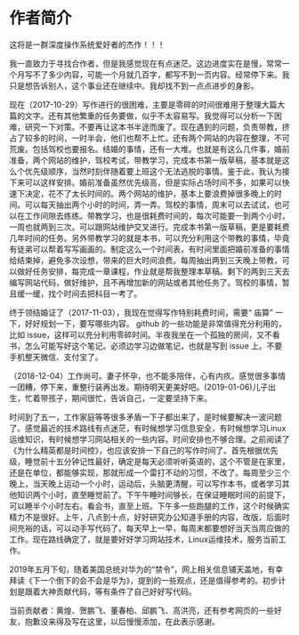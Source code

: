 # 作者简介 {#author}

这将是一群深度操作系统爱好者的杰作！！！

我一直致力于寻找合作者，但是我感觉现在有点迷茫。这边进度实在是慢，常常一个月写不了多少内容，可能一个月就几百字，都写不到一页内容。经常停下来。我只是想告诉别人，这个事业还在继续中。我却找不到一点点进步的身影。

现在（2017-10-29）写作进行的很困难，主要是零碎的时间很难用于整理大篇大篇的文字。还有其他繁重的任务要做，似乎不太容易写。我觉得可以分析一下困难，研究一下对策。不要再让这本书半途而废了。现在遇到的问题，负责带教，挤占了较多的时间，一时半会，他们也帮不上忙。还有两个网站的内容在整理，不可荒废。包括驾校也要报名。结婚的事情，还有一大堆。也就是有这么几件事，婚前准备，两个网站的维护，驾校考试，带教学习，完成本书第一版草稿，基本就是这么个优先级顺序，当然时刻伴随着要上班这个无法逃脱的事情。鉴于此，我认为接下来可以这样安排。婚前准备虽然优先级高，但是实际占场时间不多，如果可以快速下决定，花不了太长时间的。两个网站的维护，基本上要浪费掉很多晚上的时间。可以每天抽出两个小时的时间，弄一弄。驾校的事情，周末可以去试试，也可以在工作间隙去练练。带教学习，也是很耗费时间的，每次可能要一到两个小时，一周也就两到三次。可以跟网站维护交叉进行。完成本书第一版草稿，更是要耗费几年时间的任务。另外带教学习的就是本书，可以充分利用这个带教的事情，毕竟有徒弟可以帮着写写画画的。制定这么一个时间表，有时间里面把婚前准备的事情给结束掉，避免多次设想，带来的巨大时间浪费。每周抽出两到三天晚上带教，可以做好任务安排，每完成一章课程，作业就是帮我整理本草稿。剩下的两到三天去编写网站代码，做好维护，且不再增加新的网站或者其他任务了。驾校的事情，暂且缓一缓，找个时间去把科目一考了。

终于领结婚证了（2017-11-03），我现在觉得写作特别耗费时间，需要“ 庙算” 一下，好好规划一下，要写哪些内容。 github 的一些功能是非常值得充分利用的，比如 issue，这样可以充分利用零碎时间。半夜我坐在一个孤独的房间，又不看书，怎么可能写好这个笔记。必须边学习边做笔记，也就是写到 issue 上。不要手机整天微信、支付宝了。

（2018-12-04）工作尚可。妻子怀孕，也不能多陪伴，心有内疚。感觉很多事情一团糟，停下来，重整行装再出发。期待明天更美好吧。(2019-01-06)儿子出生，忙着带孩子，期间很忙，告诉自己，一定要坚持下来。

时间到了五一，工作家庭等等很多矛盾一下子都出来了，是时候要解决一波问题了。感觉最近的技术路线有点迷茫，有时候想学习信息安全，有时候想学习Linux运维知识，有时候想学习网站相关的一些内容。时间安排也不够合理。之前阅读了《为什么精英都是时间控》，也应该安排一下自己的写作时间了。首先根据优先级，睡觉前十五分钟记性最好，确定是每天必须听听英语的，这个不管是在家里，还是在单位，都能够实现，那就形成一个雷打不动的习惯，不改了。每周至少三个晚上，当天晚上运动一个小时，运动后，头脑更清醒，可以写作本书，或者学习其他知识两个小时，直至睡觉前了。下午午睡时间够长，在保证睡眠时间的前提下，可以睡半个小时左右。看会书，直至上班。下午多一些跑腿的工作，这个时候确实精力不是很好。上午，八点到十点，好好研究办公知道手册的内容，改版，后面时间充裕的话，可以动手写代码了。每天早上一早，每周末都要想好当天当周应做的工作。现在路线确定了，就是要好好学习网站技术，Linux运维技术，服务当前工作。

2019年五月下旬，随着美国总统对华为的“禁令”，网上相关信息铺天盖地，有幸拜读《下一个倒下的会不会是华为》，提到的一些观点，还是值得参考的。初步计划是跟着大神贡献代码，等有条件了自己好好写代码。

当前贡献者：黄煌、贺鹏飞、董春柏、邱鹏飞、高洪亮，还有参考网页的一些好友，抱歉没来得及写在这里，以后慢慢添加，在此表示感谢。
